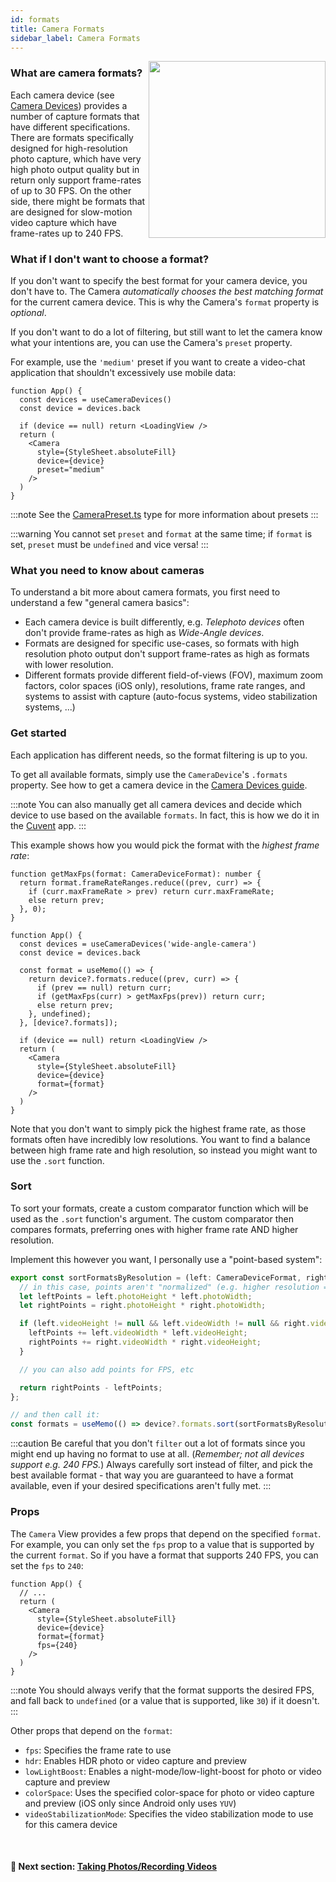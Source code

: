 ```yaml
---
id: formats
title: Camera Formats
sidebar_label: Camera Formats
---
```



<div>
  <img align="right" width="283" src={useBaseUrl("img/example.png")} />
</div>

### What are camera formats?

Each camera device (see [Camera Devices](devices)) provides a number of capture formats that have different specifications. There are formats specifically designed for high-resolution photo capture, which have very high photo output quality but in return only support frame-rates of up to 30 FPS. On the other side, there might be formats that are designed for slow-motion video capture which have frame-rates up to 240 FPS.

### What if I don't want to choose a format?

If you don't want to specify the best format for your camera device, you don't have to. The Camera _automatically chooses the best matching format_ for the current camera device. This is why the Camera's `format` property is _optional_.

If you don't want to do a lot of filtering, but still want to let the camera know what your intentions are, you can use the Camera's `preset` property.

For example, use the `'medium'` preset if you want to create a video-chat application that shouldn't excessively use mobile data:

```tsx
function App() {
  const devices = useCameraDevices()
  const device = devices.back

  if (device == null) return <LoadingView />
  return (
    <Camera
      style={StyleSheet.absoluteFill}
      device={device}
      preset="medium"
    />
  )
}
```

:::note
See the [CameraPreset.ts](https://github.com/cuvent/react-native-vision-camera/blob/main/src/CameraPreset.ts) type for more information about presets
:::

:::warning
You cannot set `preset` and `format` at the same time; if `format` is set, `preset` must be `undefined` and vice versa!
:::

### What you need to know about cameras

To understand a bit more about camera formats, you first need to understand a few "general camera basics":

* Each camera device is built differently, e.g. _Telephoto devices_ often don't provide frame-rates as high as _Wide-Angle devices_.
* Formats are designed for specific use-cases, so formats with high resolution photo output don't support frame-rates as high as formats with lower resolution.
* Different formats provide different field-of-views (FOV), maximum zoom factors, color spaces (iOS only), resolutions, frame rate ranges, and systems to assist with capture (auto-focus systems, video stabilization systems, ...)

### Get started

Each application has different needs, so the format filtering is up to you.

To get all available formats, simply use the `CameraDevice`'s `.formats` property. See how to get a camera device in the [Camera Devices guide](devices).

:::note
You can also manually get all camera devices and decide which device to use based on the available `formats`. In fact, this is how we do it in the [Cuvent](https://cuvent.com) app.
:::

This example shows how you would pick the format with the _highest frame rate_:

```tsx
function getMaxFps(format: CameraDeviceFormat): number {
  return format.frameRateRanges.reduce((prev, curr) => {
    if (curr.maxFrameRate > prev) return curr.maxFrameRate;
    else return prev;
  }, 0);
}

function App() {
  const devices = useCameraDevices('wide-angle-camera')
  const device = devices.back

  const format = useMemo(() => {
    return device?.formats.reduce((prev, curr) => {
      if (prev == null) return curr;
      if (getMaxFps(curr) > getMaxFps(prev)) return curr;
      else return prev;
    }, undefined);
  }, [device?.formats]);

  if (device == null) return <LoadingView />
  return (
    <Camera
      style={StyleSheet.absoluteFill}
      device={device}
      format={format}
    />
  )
}
```

Note that you don't want to simply pick the highest frame rate, as those formats often have incredibly low resolutions. You want to find a balance between high frame rate and high resolution, so instead you might want to use the `.sort` function.

### Sort

To sort your formats, create a custom comparator function which will be used as the `.sort` function's argument. The custom comparator then compares formats, preferring ones with higher frame rate AND higher resolution.

Implement this however you want, I personally use a "point-based system":

```ts
export const sortFormatsByResolution = (left: CameraDeviceFormat, right: CameraDeviceFormat): number => {
  // in this case, points aren't "normalized" (e.g. higher resolution = 1 point, lower resolution = -1 points)
  let leftPoints = left.photoHeight * left.photoWidth;
  let rightPoints = right.photoHeight * right.photoWidth;

  if (left.videoHeight != null && left.videoWidth != null && right.videoHeight != null && right.videoWidth != null) {
    leftPoints += left.videoWidth * left.videoHeight;
    rightPoints += right.videoWidth * right.videoHeight;
  }

  // you can also add points for FPS, etc

  return rightPoints - leftPoints;
};

// and then call it:
const formats = useMemo(() => device?.formats.sort(sortFormatsByResolution), [device?.formats])
```

:::caution
Be careful that you don't `filter` out a lot of formats since you might end up having no format to use at all. (_Remember; not all devices support e.g. 240 FPS._) Always carefully sort instead of filter, and pick the best available format - that way you are guaranteed to have a format available, even if your desired specifications aren't fully met.
:::

### Props

The `Camera` View provides a few props that depend on the specified `format`. For example, you can only set the `fps` prop to a value that is supported by the current `format`. So if you have a format that supports 240 FPS, you can set the `fps` to `240`:

```tsx
function App() {
  // ...
  return (
    <Camera
      style={StyleSheet.absoluteFill}
      device={device}
      format={format}
      fps={240}
    />
  )
}
```

:::note
You should always verify that the format supports the desired FPS, and fall back to `undefined` (or a value that is supported, like `30`) if it doesn't.
:::

Other props that depend on the `format`:

* `fps`: Specifies the frame rate to use
* `hdr`: Enables HDR photo or video capture and preview
* `lowLightBoost`: Enables a night-mode/low-light-boost for photo or video capture and preview
* `colorSpace`: Uses the specified color-space for photo or video capture and preview (iOS only since Android only uses `YUV`)
* `videoStabilizationMode`: Specifies the video stabilization mode to use for this camera device


<br />

#### 🚀 Next section: [Taking Photos/Recording Videos](./capturing)

